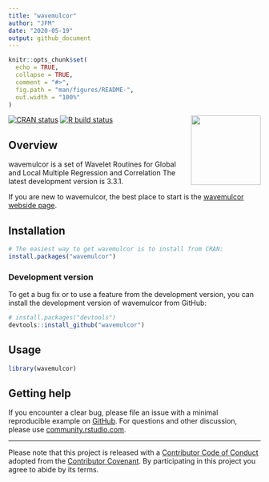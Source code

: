 ```yaml
---
title: "wavemulcor"
author: "JFM"
date: "2020-05-19"
output: github_document
---
```


<!-- README.md is generated from README.Rmd. Please edit that file -->

```r
knitr::opts_chunk$set(
  echo = TRUE,
  collapse = TRUE,
  comment = "#>",
  fig.path = "man/figures/README-",
  out.width = "100%"
)
```

<a href='https://jfdezmacho.github.io/wavemulcor/'><img src='docs/icons/wmc_logo.svg' align="right" height="139" /></a>

<!-- badges: start -->
[![CRAN status](https://www.r-pkg.org/badges/version/wavemulcor)](https://cran.r-project.org/package=wavemulcor)
[![R build status](https://github.com/jfdezmacho/wavemulcor/workflows/R-CMD-check/badge.svg)](https://github.com/jfdezmacho/wavemulcor/actions)
<!-- [![Codecov test coverage](https://codecov.io/gh/jfdezmacho/wavemulcor/branch/master/graph/badge.svg)](https://codecov.io/gh/wavemulcor?branch=master) -->
<!-- [![R build status](https://github.com/jfdezmacho/wavemulcor/workflows/R-CMD-check/badge.svg)](https://github.com/jfdezmacho/wavemulcor/actions) -->
<!-- badges: end -->




## Overview

wavemulcor is a set of Wavelet Routines for Global and Local Multiple Regression and Correlation The latest development version is 3.3.1.


If you are new to wavemulcor, the best place to start is the [wavemulcor webside page](https://jfdezmacho.github.io/wavemulcor/).


<!-- ## Backends -->



## Installation

```r
# The easiest way to get wavemulcor is to install from CRAN:
install.packages("wavemulcor")
```

### Development version

To get a bug fix or to use a feature from the development version, you can install 
the development version of wavemulcor from GitHub:

```r
# install.packages("devtools")
devtools::install_github("wavemulcor")
```

<!-- ## Cheatsheet -->



## Usage

```r
library(wavemulcor)


```

## Getting help

If you encounter a clear bug, please file an issue with a minimal reproducible example on [GitHub](https://github.com//jfdezmacho/wavemulcor/issues). 
For questions and other discussion, please use [community.rstudio.com](https://community.rstudio.com/). 
<!-- or the [manipulatr mailing list](https://groups.google.com/group/manipulatr). -->

---
Please note that this project is released with a [Contributor Code of Conduct](http://contributor-covenant.org/version/1/0/0/) adopted from the [Contributor Covenant](http://contributor-covenant.org).
By participating in this project you agree to abide by its terms.

